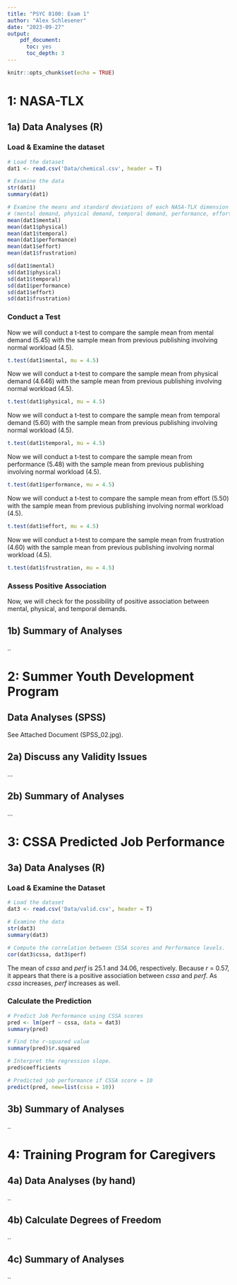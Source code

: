 ```yaml
---
title: "PSYC 8100: Exam 1"
author: "Alex Schlesener"
date: "2023-09-27"
output:
    pdf_document:
      toc: yes
      toc_depth: 3
---
```


```r
knitr::opts_chunk$set(echo = TRUE)
```

# 1: NASA-TLX
## 1a) Data Analyses (R)
### Load & Examine the dataset
```r
# Load the dataset
dat1 <- read.csv('Data/chemical.csv', header = T)

# Examine the data
str(dat1)
summary(dat1)

# Examine the means and standard deviations of each NASA-TLX dimension 
# (mental demand, physical demand, temporal demand, performance, effort, and frustration)
mean(dat1$mental)
mean(dat1$physical)
mean(dat1$temporal)
mean(dat1$performance)
mean(dat1$effort)
mean(dat1$frustration)

sd(dat1$mental)
sd(dat1$physical)
sd(dat1$temporal)
sd(dat1$performance)
sd(dat1$effort)
sd(dat1$frustration)
```
### Conduct a Test
Now we will conduct a t-test to compare the sample mean from mental demand (5.45) with the sample mean from previous publishing involving normal
workload (4.5).
```r
t.test(dat1$mental, mu = 4.5)
```
Now we will conduct a t-test to compare the sample mean from physical demand (4.646) with the sample mean from previous publishing involving normal
workload (4.5).
```r
t.test(dat1$physical, mu = 4.5)
```

Now we will conduct a t-test to compare the sample mean from temporal demand (5.60) with the sample mean from previous publishing involving normal
workload (4.5).
```r
t.test(dat1$temporal, mu = 4.5)
```

Now we will conduct a t-test to compare the sample mean from performance (5.48) with the sample mean from previous publishing involving normal
workload (4.5).
```r
t.test(dat1$performance, mu = 4.5)
```

Now we will conduct a t-test to compare the sample mean from effort (5.50) with the sample mean from previous publishing involving normal
workload (4.5).
```r
t.test(dat1$effort, mu = 4.5)
```

Now we will conduct a t-test to compare the sample mean from frustration (4.60) with the sample mean from previous publishing involving normal
workload (4.5).
```r
t.test(dat1$frustration, mu = 4.5)
```

### Assess Positive Association
Now, we will check for the possibility of positive association between mental, physical, and temporal demands. 

## 1b) Summary of Analyses
..

# 2: Summer Youth Development Program
## Data Analyses (SPSS)
See Attached Document (SPSS_02.jpg).

## 2a) Discuss any Validity Issues
...

## 2b) Summary of Analyses
...

# 3: CSSA Predicted Job Performance
## 3a) Data Analyses (R)
### Load & Examine the Dataset
```r
# Load the dataset
dat3 <- read.csv('Data/valid.csv', header = T)

# Examine the data
str(dat3)
summary(dat3)

# Compute the correlation between CSSA scores and Performance levels.
cor(dat3$cssa, dat3$perf)

```
The mean of *cssa* and *perf* is 25.1 and 34.06, respectively. Because *r* = 0.57, it appears that there is a positive association between *cssa* and *perf*. As *cssa* increases, *perf* increases as well. 

### Calculate the Prediction

```r
# Predict Job Performance using CSSA scores
pred <- lm(perf ~ cssa, data = dat3)
summary(pred)

# Find the r-squared value
summary(pred)$r.squared

# Interpret the regression slope.
pred$coefficients

# Predicted job performance if CSSA score = 10
predict(pred, new=list(cssa = 10))

```


## 3b) Summary of Analyses
..

# 4: Training Program for Caregivers
## 4a) Data Analyses (by hand)
..

## 4b) Calculate Degrees of Freedom
..

## 4c) Summary of Analyses
..